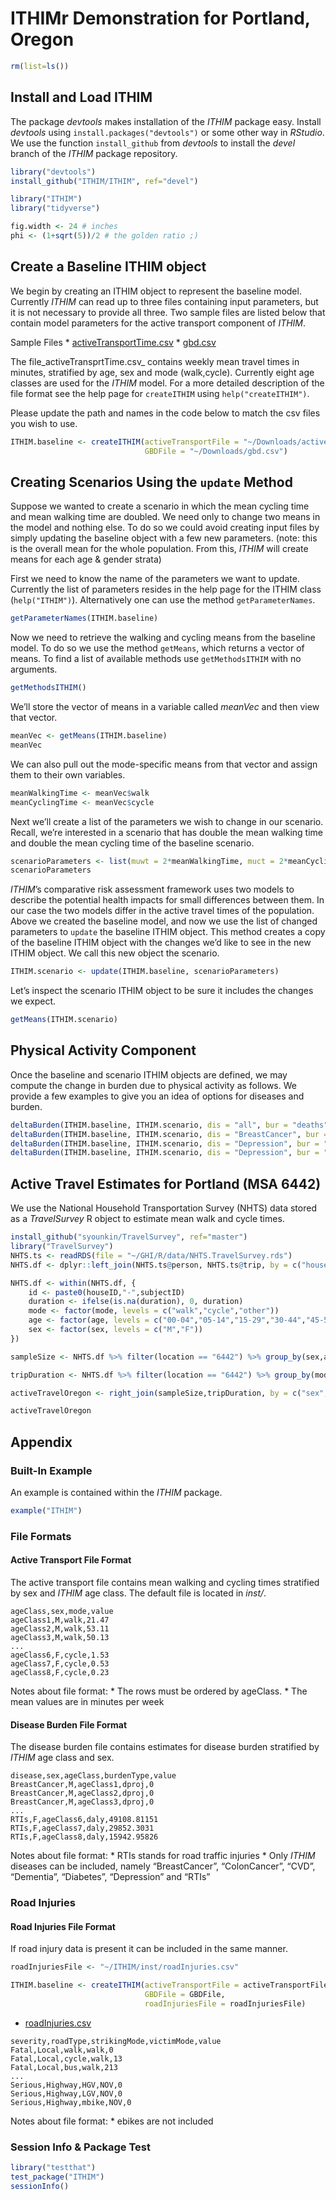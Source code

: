 ﻿# ITHIMr Demonstration for Portland, Oregon

```r
rm(list=ls())
```

## Install and Load ITHIM

The package _devtools_ makes installation of the _ITHIM_ package easy.
Install _devtools_ using `install.packages("devtools")` or some other
way in _RStudio_.  We use the function `install_github` from
_devtools_ to install the _devel_ branch of the _ITHIM_ package
repository.

```r
library("devtools")
install_github("ITHIM/ITHIM", ref="devel")
```

```r
library("ITHIM")
library("tidyverse")
```

```r
fig.width <- 24 # inches
phi <- (1+sqrt(5))/2 # the golden ratio ;)
```

## Create a Baseline ITHIM object

We begin by creating an ITHIM object to represent the baseline model.
Currently _ITHIM_ can read up to three files containing input
parameters, but it is not necessary to provide all three.  Two sample
files are listed below that contain model parameters for the active
transport component of _ITHIM_.

Sample Files
* [activeTransportTime.csv](https://ithim.wiscweb.wisc.edu/wp-content/uploads/sites/110/2017/06/activeTransportTime.csv)
* [gbd.csv](https://ithim.wiscweb.wisc.edu/wp-content/uploads/sites/110/2017/06/gbd.csv)

The file_activeTransprtTime.csv_ contains weekly mean travel times in
minutes, stratified by age, sex and mode (walk,cycle). Currently eight
age classes are used for the _ITHIM_ model.  For a more detailed
description of the file format see the help page for `createITHIM`
using `help("createITHIM")`.

Please update the path and names in the code below to match the csv files you wish to use. 

```r
ITHIM.baseline <- createITHIM(activeTransportFile = "~/Downloads/activeTransportTime.csv",
                              GBDFile = "~/Downloads/gbd.csv")
```

## Creating Scenarios Using the `update` Method

Suppose we wanted to create a scenario in which the mean cycling time
and mean walking time are doubled.  We need only to change two means
in the model and nothing else.  To do so we could avoid creating input
files by simply updating the baseline object with a few new
parameters.
(note: this is the overall mean for the whole population. From this, _ITHIM_ will create means for each age & gender strata)

First we need to know the name of the parameters we want to update.
Currently the list of parameters resides in the help page for the
ITHIM class (`help("ITHIM")`).  Alternatively one can use the method
`getParameterNames`.

```r
getParameterNames(ITHIM.baseline)
```

Now we need to retrieve the walking and cycling means from the
baseline model.  To do so we use the method `getMeans`, which returns a vector of means.  To find a
list of available methods use `getMethodsITHIM` with no arguments.

```r
getMethodsITHIM()
```

We'll store the vector of means in a variable called _meanVec_ and then view that vector.
```r
meanVec <- getMeans(ITHIM.baseline)
meanVec
```

We can also pull out the mode-specific means from that vector and assign them to their own variables.

```r
meanWalkingTime <- meanVec$walk
meanCyclingTime <- meanVec$cycle
```

Next we'll create a list of the parameters we wish to change in our scenario. Recall, we're interested in a scenario that has double the mean walking time and double the mean cycling time of the baseline scenario.

```r
scenarioParameters <- list(muwt = 2*meanWalkingTime, muct = 2*meanCyclingTime)
scenarioParameters
```

_ITHIM_'s comparative risk assessment framework uses two models to describe the potential health impacts for small differences between them. In our case the two models differ in the active travel times of the population.  Above we created the baseline model, and now we use the list of changed parameters to `update` the baseline ITHIM object. This method creates a copy of the baseline ITHIM object with the changes we'd like to see in the new ITHIM object. We call this new object the scenario. 

```r
ITHIM.scenario <- update(ITHIM.baseline, scenarioParameters)
```

Let's inspect the scenario ITHIM object to be sure it includes the changes we expect.

```r
getMeans(ITHIM.scenario)
```

## Physical Activity Component

Once the baseline and scenario ITHIM objects are defined, we may
compute the change in burden due to physical activity as follows. We provide a few examples to give you an idea of options for diseases and burden. 

```r
deltaBurden(ITHIM.baseline, ITHIM.scenario, dis = "all", bur = "deaths")
deltaBurden(ITHIM.baseline, ITHIM.scenario, dis = "BreastCancer", bur = "deaths")
deltaBurden(ITHIM.baseline, ITHIM.scenario, dis = "Depression", bur = "deaths")
deltaBurden(ITHIM.baseline, ITHIM.scenario, dis = "Depression", bur = "daly")
```

## Active Travel Estimates for Portland (MSA 6442)

We use the National Household Transportation Survey (NHTS) data stored as a _TravelSurvey_ R object to estimate mean walk and cycle times.

```r
install_github("syounkin/TravelSurvey", ref="master")
library("TravelSurvey")
NHTS.ts <- readRDS(file = "~/GHI/R/data/NHTS.TravelSurvey.rds")
NHTS.df <- dplyr::left_join(NHTS.ts@person, NHTS.ts@trip, by = c("houseID","subjectID"))
```

```r
NHTS.df <- within(NHTS.df, {
    id <- paste0(houseID,"-",subjectID)
    duration <- ifelse(is.na(duration), 0, duration)
    mode <- factor(mode, levels = c("walk","cycle","other"))
    age <- factor(age, levels = c("00-04","05-14","15-29","30-44","45-59","60-69","70-79","80+"))
    sex <- factor(sex, levels = c("M","F"))
})
```

```r
sampleSize <- NHTS.df %>% filter(location == "6442") %>% group_by(sex,age) %>% summarise(n=n_distinct(id))

tripDuration <- NHTS.df %>% filter(location == "6442") %>% group_by(mode,sex,age) %>% summarise(total=sum(duration))

activeTravelOregon <- right_join(sampleSize,tripDuration, by = c("sex","age")) %>% ungroup() %>% mutate(mean = total/n*7) %>% select(mode,sex,age,mean) %>% complete(mode,sex,age) %>% filter(mode %in% c("walk","cycle")) %>% as.data.frame()

activeTravelOregon
```



## Appendix

### Built-In Example

An example is contained within the _ITHIM_ package.

```r
example("ITHIM")
```

### File Formats
#### Active Transport File Format

The active transport file contains mean walking and cycling times
stratified by sex and _ITHIM_ age class.  The default file is located
in _inst/_.

```
ageClass,sex,mode,value
ageClass1,M,walk,21.47
ageClass2,M,walk,53.11
ageClass3,M,walk,50.13
...
ageClass6,F,cycle,1.53
ageClass7,F,cycle,0.53
ageClass8,F,cycle,0.23
```

Notes about file format:
* The rows must be ordered by ageClass.
* The mean values are in minutes per week




#### Disease Burden File Format

The disease burden file contains estimates for disease burden
stratified by _ITHIM_ age class and sex.

```
disease,sex,ageClass,burdenType,value
BreastCancer,M,ageClass1,dproj,0
BreastCancer,M,ageClass2,dproj,0
BreastCancer,M,ageClass3,dproj,0
...
RTIs,F,ageClass6,daly,49108.81151
RTIs,F,ageClass7,daly,29852.3031
RTIs,F,ageClass8,daly,15942.95826
```

Notes about file format:
* RTIs stands for road traffic injuries
* Only _ITHIM_ diseases can be included, namely "BreastCancer",
  "ColonCancer", "CVD", "Dementia", "Diabetes", "Depression" and "RTIs"



### Road Injuries
#### Road Injuries File Format

If road injury data is present it can be included in the same manner.

```r
roadInjuriesFile <- "~/ITHIM/inst/roadInjuries.csv"
```

```r
ITHIM.baseline <- createITHIM(activeTransportFile = activeTransportFile,
                              GBDFile = GBDFile,
                              roadInjuriesFile = roadInjuriesFile)
```

* [roadInjuries.csv](https://ithim.wiscweb.wisc.edu/wp-content/uploads/sites/110/2017/06/roadInjuries.csv)

```
severity,roadType,strikingMode,victimMode,value
Fatal,Local,walk,walk,0
Fatal,Local,cycle,walk,13
Fatal,Local,bus,walk,213
...
Serious,Highway,HGV,NOV,0
Serious,Highway,LGV,NOV,0
Serious,Highway,mbike,NOV,0
```

Notes about file format:
* ebikes are not included


### Session Info & Package Test
```r
library("testthat")
test_package("ITHIM")
sessionInfo()
```

